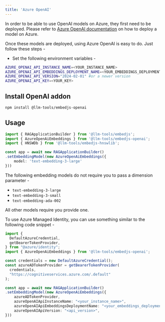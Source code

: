 ---
title: 'Azure OpenAI'
---

In order to be able to use OpenAI models on Azure, they first need to be deployed.
Please refer to [Azure OpenAI documentation](https://learn.microsoft.com/en-us/azure/cognitive-services/openai/) on how to deploy a model on Azure.

Once these models are deployed, using Azure OpenAI is easy to do. Just follow these steps -

-   Set the following environment variables -

```bash
AZURE_OPENAI_API_INSTANCE_NAME=<YOUR_INSTANCE_NAME>
AZURE_OPENAI_API_EMBEDDINGS_DEPLOYMENT_NAME=<YOUR_EMBEDDINGS_DEPLOYMENT_NAME>
AZURE_OPENAI_API_VERSION="2024-02-01" #or a newer version
AZURE_OPENAI_API_KEY=<YOUR_KEY>
```

## Install OpenAI addon

```bash
npm install @llm-tools/embedjs-openai
```

## Usage

```ts
import { RAGApplicationBuilder } from '@llm-tools/embedjs';
import { AzureOpenAiEmbeddings } from '@llm-tools/embedjs-openai';
import { HNSWDb } from '@llm-tools/embedjs-hnswlib';

const app = await new RAGApplicationBuilder()
.setEmbeddingModel(new AzureOpenAiEmbeddings({
    model: 'text-embedding-3-large'
}))
```

<Note>
The following embedding models do not require you to pass a dimension parameter -

-   `text-embedding-3-large`
-   `text-embedding-3-small`
-   `text-embedding-ada-002`

All other models require you provide one.
</Note>

<Note>
To use Azure Managed Identity, you can use something similar to the following code snippet -

```ts
import {
  DefaultAzureCredential,
  getBearerTokenProvider,
} from "@azure/identity";
import { AzureOpenAiEmbeddings } from '@llm-tools/embedjs-openai';

const credentials = new DefaultAzureCredential();
const azureADTokenProvider = getBearerTokenProvider(
  credentials,
  "https://cognitiveservices.azure.com/.default"
);

const app = await new RAGApplicationBuilder()
.setEmbeddingModel(new AzureOpenAiEmbeddings({
    azureADTokenProvider,
    azureOpenAIApiInstanceName: "<your_instance_name>",
    azureOpenAIApiEmbeddingsDeploymentName: "<your_embeddings_deployment_name>",
    azureOpenAIApiVersion: "<api_version>",
}))
```
</Note>
